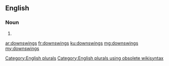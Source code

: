 ==English==

===Noun===
{{head|en}}

# {{plural of|downswing}}

[[Category:English plurals]][[Category:English plurals using obsolete wikisyntax]]

[[ar:downswings]]
[[fr:downswings]]
[[ku:downswings]]
[[mg:downswings]]
[[my:downswings]]